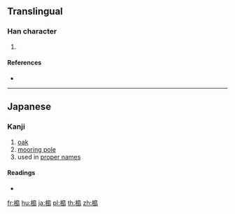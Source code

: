 ==Translingual==

===Han character===
{{Han char|rn=75|rad=木|as=10|sn=14|four=|canj=DHAU}}

# {{defn|Han|sort=木10}}

====References====
* {{Han ref|kx=0546.251|hdz=21266.061|uh=69DD|ud=27101}}

----

==Japanese==

===Kanji===
{{ja-kanji|grade=|rs=木10}}

# [[oak]]
# [[mooring pole]]
# used in [[proper name]]s

====Readings====
* {{ja-readings|on=[[とう]] (tō)|kun=[[かし]] (kashi)}}

[[fr:槝]]
[[hu:槝]]
[[ja:槝]]
[[pl:槝]]
[[th:槝]]
[[zh:槝]]